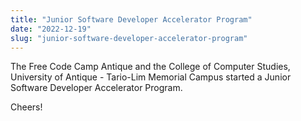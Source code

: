 ```yaml
---
title: "Junior Software Developer Accelerator Program"
date: "2022-12-19"
slug: "junior-software-developer-accelerator-program"
---
```


The Free Code Camp Antique and the College of Computer Studies, University of
Antique - Tario-Lim Memorial Campus started a Junior Software Developer
Accelerator Program.

Cheers!
